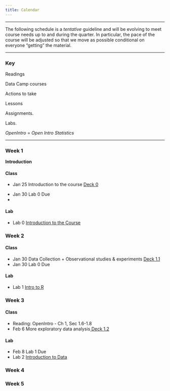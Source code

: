 ```yaml
---
title: Calendar
---
```


***

<i class="fa fa-warning"></i> The following schedule is a *tentative* guideline and will be evolving to meet course needs up to and during the quarter.
In particular, the pace of the course will be adjusted so that we move as possible conditional on everyone "getting" the material.

***

### Key

<i class="fa fa-book"></i> Readings

<i class="fa fa-code"></i> Data Camp courses

<i class="fa fa-gears"></i> Actions to take

<i class="fa fa-bar-chart"></i> Lessons

<i class="fa fa-puzzle-piece"></i> Assignments.

<i class="fa fa-flask"></i> Labs.

*OpenIntro* = *Open Intro Statistics*

****

### Week 1

**Introduction**

#### Class

<ul class="fa-ul">
<li><i class="fa-li fa fa-bar-chart"></i> Jan 25 Introduction to the course <a target="_blank" href="./Slides/topic0/topic0.pdf">Deck 0</a>

<li><i class="fa-li fa fa-puzzle-piece"></i> Jan 30 Lab 0 Due<li>
</ul>

#### Lab

<ul class="fa-ul">
<li><i class="fa-li fa fa-flask"></i>Lab 0 <a target="_blank" href=./Labs/lab0/lab0.html>Introduction to the Course</a>
</ul>

### Week 2
#### Class

<ul class="fa-ul">
<li><i class="fa-li fa fa-bar-chart"></i> Jan 30 Data Collection + Observational studies & experiments <a target="_blank" href="./Slides/unit1/deck-1-1.pdf"> Deck 1.1</a>
<li><i class="fa-li fa fa-puzzle-piece"></i> Jan 30 Lab 0 Due</a>
</ul>

#### Lab

<ul class="fa-ul">
<li><i class="fa-li fa fa-flask"></i>Lab 1 <a href=./Labs/lab1/intro_to_r.html>Intro to R</a>
</ul>

### Week 3
#### Class

<ul class="fa-ul">
<li><i class="fa-li fa fa-gears"></i> Reading:  OpenIntro -  Ch 1, Sec 1.6-1.8</a>
<li><i class="fa-li fa fa-bar-chart"></i> Feb 6 More exploratory data analysis<a href="/lessons/intro-to-r-with-gapminder.html"> Deck 1.2</a>
</ul>
#### Lab
<ul class="fa-ul">
<li><i class="fa-li fa fa-gears"></i>Feb 8  Lab 1 Due</a>
<li><i class="fa-li fa fa-flask"></i>Lab 2 <a href=./Labs/lab2/introduction_to_data.html> Introduction to Data</a>
</ul>
### Week 4

### Week 5

